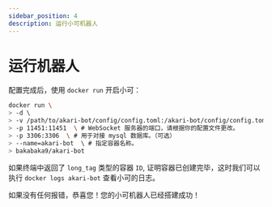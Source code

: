 ---
sidebar_position: 4
description: 运行小可机器人
---

# 运行机器人

配置完成后，使用 `docker run` 开启小可：

```sh
docker run \ 
> -d \ 
> -v /path/to/akari-bot/config/config.toml:/akari-bot/config/config.toml \ # 请将路径修改成对应的位置。
> -p 11451:11451  \ # WebSocket 服务器的端口，请根据你的配置文件更改。
> -p 3306:3306  \ # 用于对接 mysql 数据库。（可选）
> --name=akari-bot  \ # 指定容器名称。
> bakabaka9/akari-bot
```

如果终端中返回了 `long_tag` 类型的容器 `ID`, 证明容器已创建完毕，这时我们可以执行 `docker logs akari-bot` 查看小可的日志。

如果没有任何报错，恭喜您！您的小可机器人已经搭建成功！